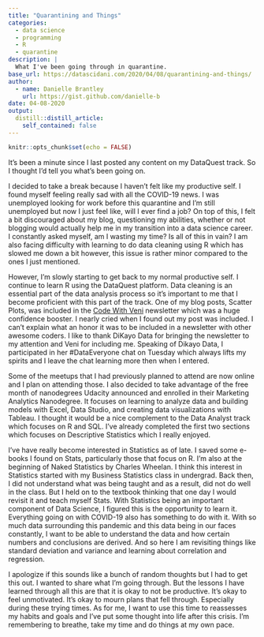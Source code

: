 ```yaml
---
title: "Quarantining and Things"
categories:
  - data science 
  - programming
  - R
  - quarantine
description: |
  What I've been going through in quarantine.
base_url: https://datascidani.com/2020/04/08/quarantining-and-things/
author:
  - name: Danielle Brantley
    url: https://gist.github.com/danielle-b
date: 04-08-2020
output:
  distill::distill_article:
    self_contained: false
---
```


```r
knitr::opts_chunk$set(echo = FALSE)
```

It’s been a minute since I last posted any content on my DataQuest track. So I thought I’d tell you what’s been going on.

I decided to take a break because I haven’t felt like my productive self. I found myself feeling really sad with all the COVID-19 news. I was unemployed looking for work before this quarantine and I’m still unemployed but now I just feel like, will I ever find a job? On top of this, I felt a bit discouraged about my blog, questioning my abilities, whether or not blogging would actually help me in my transition into a data science career. I constantly asked myself, am I wasting my time? Is all of this in vain? I am also facing difficulty with learning to do data cleaning using R which has slowed me down a bit however, this issue is rather minor compared to the ones I just mentioned.

However, I’m slowly starting to get back to my normal productive self. I continue to learn R using the DataQuest platform. Data cleaning is an essential part of the data analysis process so it’s important to me that I become proficient with this part of the track. One of my blog posts, Scatter Plots, was included in the [Code With Veni](https://www.getrevue.co/profile/codewithveni/issues/complete-guide-to-acing-remote-interviews-an-introduction-to-python-programming-for-beginners-i-m-tired-of-being-superwoman-235097) newsletter which was a huge confidence booster. I nearly cried when I found out my post was included. I can’t explain what an honor it was to be included in a newsletter with other awesome coders. I like to thank DiKayo Data for bringing the newsletter to my attention and Veni for including me. Speaking of Dikayo Data, I participated in her #DataEveryone chat on Tuesday which always lifts my spirits and I leave the chat learning more then when I entered.

Some of the meetups that I had previously planned to attend are now online and I plan on attending those. I also decided to take advantage of the free month of nanodegrees Udacity announced and enrolled in their Marketing Analytics Nanodegree. It focuses on learning to analyze data and building models with Excel, Data Studio, and creating data visualizations with Tableau. I thought it would be a nice complement to the Data Analyst track which focuses on R and SQL. I’ve already completed the first two sections which focuses on Descriptive Statistics which I really enjoyed.

I’ve have really become interested in Statistics as of late. I saved some e-books I found on Stats, particularly those that focus on R. I’m also at the beginning of Naked Statistics by Charles Wheelan. I think this interest in Statistics started with my Business Statistics class in undergrad. Back then, I did not understand what was being taught and as a result, did not do well in the class. But I held on to the textbook thinking that one day I would revisit it and teach myself Stats. With Statistics being an important component of Data Science, I figured this is the opportunity to learn it. Everything going on with COVID-19 also has something to do with it. With so much data surrounding this pandemic and this data being in our faces constantly, I want to be able to understand the data and how certain numbers and conclusions are derived. And so here I am revisiting things like standard deviation and variance and learning about correlation and regression.

I apologize if this sounds like a bunch of random thoughts but I had to get this out. I wanted to share what I’m going through. But the lessons I have learned through all this are that it is okay to not be productive. It’s okay to feel unmotivated. It’s okay to mourn plans that fell through. Especially during these trying times. As for me, I want to use this time to reassesses my habits and goals and I’ve put some thought into life after this crisis. I’m remembering to breathe, take my time and do things at my own pace.



